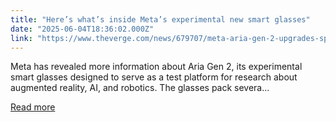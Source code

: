 ```yaml
---
title: "Here’s what’s inside Meta’s experimental new smart glasses"
date: "2025-06-04T18:36:02.000Z"
link: "https://www.theverge.com/news/679707/meta-aria-gen-2-upgrades-specs-ai"
---
```


Meta has revealed more information about Aria Gen 2, its experimental smart glasses designed to serve as a test platform for research about augmented reality, AI, and robotics. The glasses pack severa...

[Read more](https://www.theverge.com/news/679707/meta-aria-gen-2-upgrades-specs-ai)
